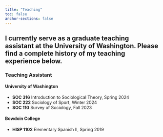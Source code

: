 ```yaml
---
title: "Teaching"
toc: false
anchor-sections: false
---
```


I currently serve as a graduate teaching assistant at the University of Washington. Please find a complete history of my teaching experience below.
---

### **Teaching Assistant**

#### University of Washington

-   **SOC 316** Introduction to Sociological Theory, Spring 2024
-   **SOC 222** Sociology of Sport, Winter 2024
-   **SOC 110** Survey of Sociology, Fall 2023

#### Bowdoin College

-   **HISP 1102** Elementary Spanish II, Spring 2019
